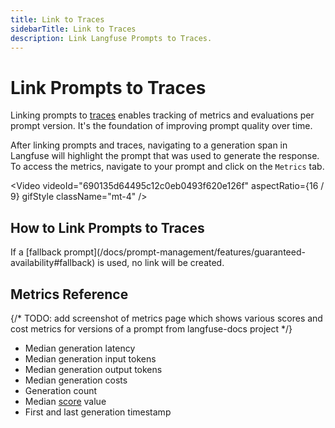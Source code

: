 ```yaml
---
title: Link to Traces
sidebarTitle: Link to Traces
description: Link Langfuse Prompts to Traces.
---
```


# Link Prompts to Traces

Linking prompts to [traces](/docs/observability) enables tracking of metrics and evaluations per prompt version. It's the foundation of improving prompt quality over time.

After linking prompts and traces, navigating to a generation span in Langfuse will highlight the prompt that was used to generate the response. To access the metrics, navigate to your prompt and click on the `Metrics` tab.

<Video
  videoId="690135d64495c12c0eb0493f620e126f"
  aspectRatio={16 / 9}
  gifStyle
  className="mt-4"
/>

## How to Link Prompts to Traces


<PromptLinking />

<Callout type="info">
  If a [fallback
  prompt](/docs/prompt-management/features/guaranteed-availability#fallback) is
  used, no link will be created.
</Callout>

## Metrics Reference

{/* TODO: add screenshot of metrics page which shows various scores and cost metrics for versions of a prompt from langfuse-docs project */}

- Median generation latency
- Median generation input tokens
- Median generation output tokens
- Median generation costs
- Generation count
- Median [score](/docs/evaluation/evaluation-methods/data-model) value
- First and last generation timestamp
